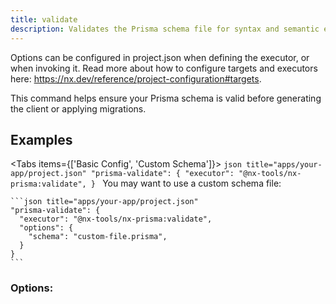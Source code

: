 ```yaml
---
title: validate
description: Validates the Prisma schema file for syntax and semantic errors.
---
```


Options can be configured in project.json when defining the executor, or when invoking it. Read more about how to configure targets and executors here: https://nx.dev/reference/project-configuration#targets.

<Callout title="Info" type="info">
  This command helps ensure your Prisma schema is valid before generating the client or applying migrations.
</Callout>

## Examples

<Tabs items={['Basic Config', 'Custom Schema']}>
  <Tab value="Basic Config">
    ```json title="apps/your-app/project.json"
    "prisma-validate": {
      "executor": "@nx-tools/nx-prisma:validate",
    }
    ```
  </Tab>
  <Tab value="Custom Schema">
    You may want to use a custom schema file:

    ```json title="apps/your-app/project.json"
    "prisma-validate": {
      "executor": "@nx-tools/nx-prisma:validate",
      "options": {
        "schema": "custom-file.prisma",
      }
    }
    ```
  </Tab>
</Tabs>

### Options:

<AutoTypeTable path="../../packages/nx-prisma/src/executors/validate/schema.d.ts" name="ValidateExecutorSchema" />
